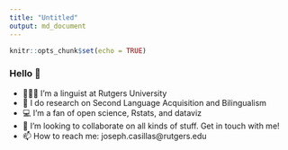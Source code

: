 ```yaml
---
title: "Untitled"
output: md_document
---
```


```r
knitr::opts_chunk$set(echo = TRUE)
```

### Hello 👋

- 🧑🏽‍🔬 I’m a linguist at Rutgers University
- 🔬 I do research on Second Language Acquisition and Bilingualism
- 💻 I'm a fan of open science, Rstats, and dataviz
- 👯 I’m looking to collaborate on all kinds of stuff. Get in touch with me!
- 📫 How to reach me: joseph.casillas@rutgers.edu
